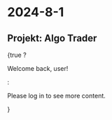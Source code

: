 
# 2024-8-1

## Projekt: Algo Trader


{true ? <p>Welcome back, user!</p> : <p>Please log in to see more content.</p>}